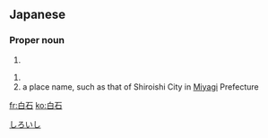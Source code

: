 ==Japanese==
{{ja-kanjitab|白|石}}

===Proper noun===
{{ja-pos|しらいし|proper}}

# {{surname|lang=ja|sort=しらいし}}

{{ja-pos|しろいし|proper}}

# {{surname|lang=ja|sort=しろいし}}
# a place name, such as that of Shiroishi City in [[Miyagi]] Prefecture

[[Category:ja:Cities|しろいし]]

[[fr:白石]]
[[ko:白石]]